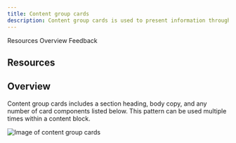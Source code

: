 ```yaml
---
title: Content group cards
description: Content group cards is used to present information through a group of cards with each acting as a call to action that drives to additional or supporting destinations.
---
```



<ComponentDescription name="Content group cards" type="layout" />

<AnchorLinks>

<AnchorLink>Resources</AnchorLink>
<AnchorLink>Overview</AnchorLink>
<AnchorLink>Feedback</AnchorLink>

</AnchorLinks>

## Resources
<ResourceLinks name="Content group cards" type="layout" />

## Overview

Content group cards includes a section heading, body copy, and any number of card components listed below. This pattern can be used multiple times within a content block.

![Image of content group cards](../../images/pattern/content-group-with-cards/content-group-with-cards.jpg)

<ComponentFooter name="Content group cards" type="layout" />
